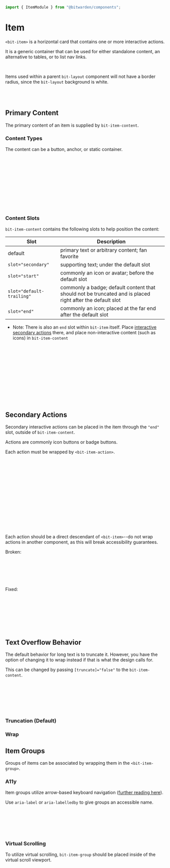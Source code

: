 

<Meta of={stories} />

```ts
import { ItemModule } from "@bitwarden/components";
```

# Item

`<bit-item>` is a horizontal card that contains one or more interactive actions.

It is a generic container that can be used for either standalone content, an alternative to tables,
or to list nav links.

<Canvas of={stories.Default} />

<br />

Items used within a parent `bit-layout` component will not have a border radius, since the
`bit-layout` background is white.

<Canvas of={stories.WithoutBorderRadius} />

<br />
<br />

## Primary Content

The primary content of an item is supplied by `bit-item-content`.

### Content Types

The content can be a button, anchor, or static container.

```html
<bit-item>
  <a bit-item-content routerLink="..."> Hi, I am a link. </a>
</bit-item>

<bit-item>
  <button bit-item-content (click)="...">And I am a button.</button>
</bit-item>

<bit-item>
  <bit-item-content> I'm just static :( </bit-item-content>
</bit-item>
```

<Canvas of={stories.ContentTypes} />

### Content Slots

`bit-item-content` contains the following slots to help position the content:

| Slot                      | Description                                                                                               |
| ------------------------- | --------------------------------------------------------------------------------------------------------- |
| default                   | primary text or arbitrary content; fan favorite                                                           |
| `slot="secondary"`        | supporting text; under the default slot                                                                   |
| `slot="start"`            | commonly an icon or avatar; before the default slot                                                       |
| `slot="default-trailing"` | commonly a badge; default content that should not be truncated and is placed right after the default slot |
| `slot="end"`              | commonly an icon; placed at the far end after the default slot                                            |

- Note: There is also an `end` slot within `bit-item` itself. Place
  [interactive secondary actions](#secondary-actions) there, and place non-interactive content (such
  as icons) in `bit-item-content`

```html
<bit-item>
  <button bit-item-content type="button">
    <bit-avatar slot="start" text="Foo"></bit-avatar>
    foo&#64;bitwarden.com
    <span bitBadge variant="primary" slot="default-trailing">Auto-fill</span>
    <ng-container slot="secondary">
      <div>Bitwarden.com</div>
      <div><em>locked</em></div>
    </ng-container>
    <i slot="end" class="bwi bwi-lock" aria-hidden="true"></i>
  </button>
</bit-item>
```

<Canvas of={stories.ContentSlots} />

## Secondary Actions

Secondary interactive actions can be placed in the item through the `"end"` slot, outside of
`bit-item-content`.

Actions are commonly icon buttons or badge buttons.

Each action must be wrapped by `<bit-item-action>`.

```html
<bit-item>
  <button bit-item-content>...</button>

  <ng-container slot="end">
    <bit-item-action>
      <button type="button" bitBadge variant="primary">Auto-fill</button>
    </bit-item-action>
    <bit-item-action>
      <button type="button" bitIconButton="bwi-clone" aria-label="Copy"></button>
    </bit-item-action>
    <bit-item-action>
      <button type="button" bitIconButton="bwi-ellipsis-v" aria-label="Options"></button>
    </bit-item-action>
  </ng-container>
</bit-item>
```

Each action should be a direct descendant of `<bit-item>`--do not wrap actions in another component,
as this will break accessibility guarantees.

Broken:

```html
<bit-item>
  <button bit-item-content>...</button>

  <some-component-that-contains-an-action slot="end"></some-component-that-contains-an-action>
</bit-item>
```

Fixed:

```html
<bit-item>
  <button bit-item-content>...</button>

  <bit-item-action slot="end">
    <some-component></some-component>
  </bit-item-action>
</bit-item>
```

## Text Overflow Behavior

The default behavior for long text is to truncate it. However, you have the option of changing it to
wrap instead if that is what the design calls for.

This can be changed by passing `[truncate]="false"` to the `bit-item-content`.

```html
<bit-item>
  <bit-item-content [truncate]="false">
    Long text goes here!
    <ng-container slot="secondary">This could also be very long text</ng-container>
  </bit-item-content>
</bit-item>
```

### Truncation (Default)

<Canvas of={stories.TextOverflowTruncate} />

### Wrap

<Canvas of={stories.TextOverflowWrap} />

## Item Groups

Groups of items can be associated by wrapping them in the `<bit-item-group>`.

<Canvas of={stories.MultipleActionList} />

<Canvas of={stories.SingleActionList} />

### A11y

Item groups utilize arrow-based keyboard navigation
([further reading here](https://www.w3.org/WAI/ARIA/apg/patterns/grid/examples/layout-grids/#kbd_label)).

Use `aria-label` or `aria-labelledby` to give groups an accessible name.

```html
<bit-item-group aria-label="My Items">
  <bit-item>...</bit-item>
  <bit-item>...</bit-item>
  <bit-item>...</bit-item>
</bit-item-group>
```

### Virtual Scrolling

To utilize virtual scrolling, `bit-item-group` should be placed inside of the virtual scroll
viewport.

<Canvas of={stories.VirtualScrolling} />

